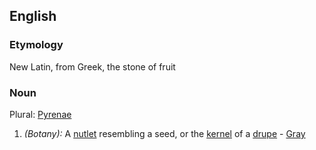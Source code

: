 ==English==

===Etymology===
New Latin, from Greek, the stone of fruit
===Noun===
{{en-noun}}
Plural: [[Pyrenae]] 
#''(Botany):''  A [[nutlet]] resembling a seed, or the [[kernel]] of a [[drupe]] - [[Gray]]